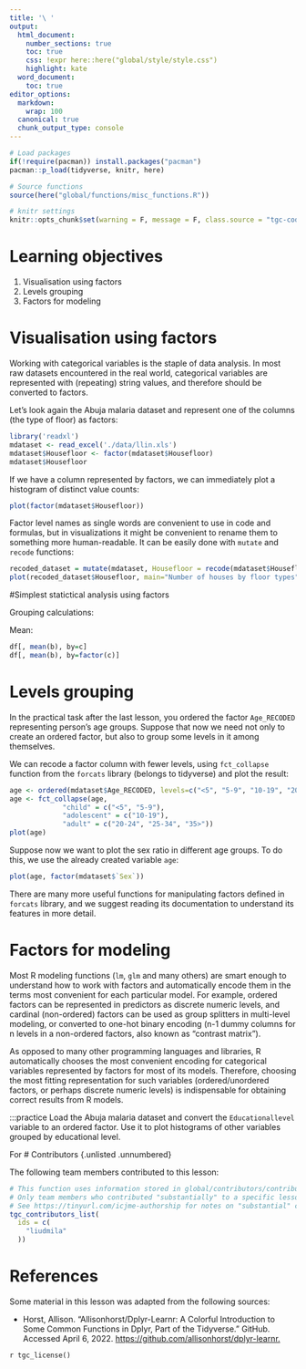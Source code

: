 ```yaml
---
title: '\ '
output:
  html_document:
    number_sections: true
    toc: true
    css: !expr here::here("global/style/style.css")
    highlight: kate
  word_document:
    toc: true
editor_options:
  markdown:
    wrap: 100
  canonical: true
  chunk_output_type: console
---
```


```r
# Load packages 
if(!require(pacman)) install.packages("pacman")
pacman::p_load(tidyverse, knitr, here)

# Source functions 
source(here("global/functions/misc_functions.R"))

# knitr settings
knitr::opts_chunk$set(warning = F, message = F, class.source = "tgc-code-block", error = T)

```

# Learning objectives {.unlisted .unnumbered}

1.  Visualisation using factors
2.  Levels grouping
3.  Factors for modeling

# Visualisation using factors

Working with categorical variables is the staple of data analysis. In most raw datasets encountered in the real world, categorical variables are represented with (repeating) string values, and therefore should be converted to factors.

Let's look again the Abuja malaria dataset and represent one of the columns (the type of floor) as factors:

```r
library('readxl')
mdataset <- read_excel('./data/llin.xls')
mdataset$Housefloor <- factor(mdataset$Housefloor)
mdataset$Housefloor
```

If we have a column represented by factors, we can immediately plot a histogram of distinct value counts:

```r
plot(factor(mdataset$Housefloor))
```

Factor level names as single words are convenient to use in code and formulas, but in visualizations it might be convenient to rename them to something more human-readable. It can be easily done with `mutate` and `recode` functions:

```r
recoded_dataset = mutate(mdataset, Housefloor = recode(mdataset$Housefloor, carpet="Carpet", cement="Cement", ceramictiles="Ceramic tiles"))
plot(recoded_dataset$Housefloor, main="Number of houses by floor types")
```

#Simplest statictical analysis using factors

Grouping calculations:

Mean:

```r
df[, mean(b), by=c]
df[, mean(b), by=factor(c)]
```

# Levels grouping

In the practical task after the last lesson, you ordered the factor `Age_RECODED` representing person's age groups. Suppose that now we need not only to create an ordered factor, but also to group some levels in it among themselves.

We can recode a factor column with fewer levels, using `fct_collapse` function from the `forcats` library (belongs to tidyverse) and plot the result:

```r
age <- ordered(mdataset$Age_RECODED, levels=c("<5", "5-9", "10-19", "20-24", "25-34", "35>"))
age <- fct_collapse(age,
             "child" = c("<5", "5-9"),
             "adolescent" = c("10-19"),
             "adult" = c("20-24", "25-34", "35>"))
plot(age)
```

Suppose now we want to plot the sex ratio in different age groups. To do this, we use the already created variable `age`:

```r
plot(age, factor(mdataset$`Sex`))
```

There are many more useful functions for manipulating factors defined in `forcats` library, and we suggest reading its documentation to understand its features in more detail.

# Factors for modeling

Most R modeling functions (`lm`, `glm` and many others) are smart enough to understand how to work with factors and automatically encode them in the terms most convenient for each particular model. For example, ordered factors can be represented in predictors as discrete numeric levels, and cardinal (non-ordered) factors can be used as group splitters in multi-level modeling, or converted to one-hot binary encoding (n-1 dummy columns for n levels in a non-ordered factors, also known as "contrast matrix").

As opposed to many other programming languages and libraries, R automatically chooses the most convenient encoding for categorical variables represented by factors for most of its models. Therefore, choosing the most fitting representation for such variables (ordered/unordered factors, or perhaps discrete numeric levels) is indispensable for obtaining correct results from R models.

:::practice Load the Abuja malaria dataset and convert the `Educationallevel` variable to an ordered factor. Use it to plot histograms of other variables grouped by educational level.

For \# Contributors {.unlisted .unnumbered}

The following team members contributed to this lesson:

```r
# This function uses information stored in global/contributors/contributors.csv
# Only team members who contributed "substantially" to a specific lesson should be listed here
# See https://tinyurl.com/icjme-authorship for notes on "substantial" contribution
tgc_contributors_list(
  ids = c(
    "liudmila"
  ))
```

# References {.unlisted .unnumbered}

Some material in this lesson was adapted from the following sources:

-   Horst, Allison. "Allisonhorst/Dplyr-Learnr: A Colorful Introduction to Some Common Functions in Dplyr, Part of the Tidyverse." GitHub. Accessed April 6, 2022. <https://github.com/allisonhorst/dplyr-learnr.>

<!-- (Chicago format. You can use https://www.citationmachine.net) -->

`r tgc_license()`
